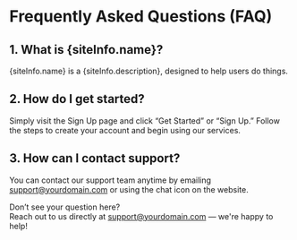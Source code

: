 

# Frequently Asked Questions (FAQ)

## 1. What is {siteInfo.name}?

{siteInfo.name} is a {siteInfo.description}, designed to help users do things.

## 2. How do I get started?

Simply visit the <Link href={navLinks.access.signUp.url}>Sign Up</Link> page and click “Get Started” or “Sign Up.” Follow the steps to create your account and begin using our services.

## 3. How can I contact support?

You can contact our support team anytime by emailing [support@yourdomain.com](mailto:support@yourdomain.com) or using the chat icon on the website.

Don’t see your question here?  
Reach out to us directly at [support@yourdomain.com](mailto:support@yourdomain.com) — we're happy to help!
